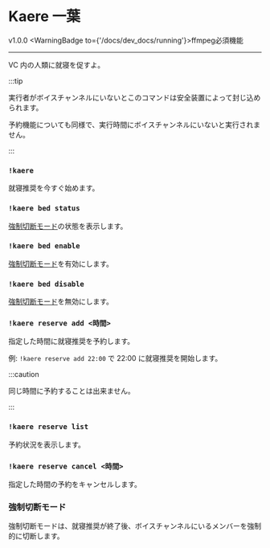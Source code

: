 
# Kaere 一葉

<VersionBadge>v1.0.0</VersionBadge>
<WarningBadge to={'/docs/dev_docs/running'}>ffmpeg必須機能</WarningBadge>

---

VC 内の人類に就寝を促すよ。

:::tip

実行者がボイスチャンネルにいないとこのコマンドは安全装置によって封じ込められます。

予約機能についても同様で、実行時間にボイスチャンネルにいないと実行されません。

:::

### `!kaere`

就寝推奨を今すぐ始めます。

### `!kaere bed status`

[強制切断モード](#強制切断モード)の状態を表示します。

### `!kaere bed enable`

[強制切断モード](#強制切断モード)を有効にします。

### `!kaere bed disable`

[強制切断モード](#強制切断モード)を無効にします。

### `!kaere reserve add <時間>`

指定した時間に就寝推奨を予約します。

例: `!kaere reserve add 22:00` で 22:00 に就寝推奨を開始します。

:::caution

同じ時間に予約することは出来ません。

:::

### `!kaere reserve list`

予約状況を表示します。

### `!kaere reserve cancel <時間>`

指定した時間の予約をキャンセルします。

### 強制切断モード

強制切断モードは、就寝推奨が終了後、ボイスチャンネルにいるメンバーを強制的に切断します。
